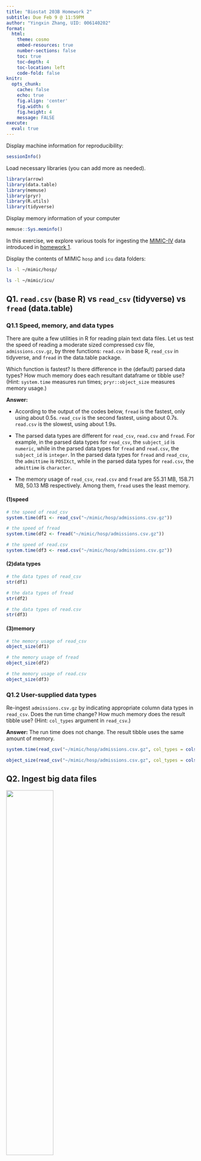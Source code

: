 ```yaml
---
title: "Biostat 203B Homework 2"
subtitle: Due Feb 9 @ 11:59PM
author: "Yingxin Zhang, UID: 006140202"
format:
  html:
    theme: cosmo
    embed-resources: true
    number-sections: false
    toc: true
    toc-depth: 4
    toc-location: left
    code-fold: false
knitr:
  opts_chunk: 
    cache: false    
    echo: true
    fig.align: 'center'
    fig.width: 6
    fig.height: 4
    message: FALSE
execute:
  eval: true    
---
```


Display machine information for reproducibility:

```r
sessionInfo()
```

Load necessary libraries (you can add more as needed).

```r
library(arrow)
library(data.table)
library(memuse)
library(pryr)
library(R.utils)
library(tidyverse)
```

Display memory information of your computer

```r
memuse::Sys.meminfo()
```

In this exercise, we explore various tools for ingesting the [MIMIC-IV](https://mimic.mit.edu/docs/iv/) data introduced in [homework 1](https://ucla-biostat-203b.github.io/2024winter/hw/hw1/hw1.html).

Display the contents of MIMIC `hosp` and `icu` data folders:

```bash
ls -l ~/mimic/hosp/
```

```bash
ls -l ~/mimic/icu/
```

## Q1. `read.csv` (base R) vs `read_csv` (tidyverse) vs `fread` (data.table)

### Q1.1 Speed, memory, and data types

There are quite a few utilities in R for reading plain text data files. Let us test the speed of reading a moderate sized compressed csv file, `admissions.csv.gz`, by three functions: `read.csv` in base R, `read_csv` in tidyverse, and `fread` in the data.table package.

Which function is fastest? Is there difference in the (default) parsed data types? How much memory does each resultant dataframe or tibble use? (Hint: `system.time` measures run times; `pryr::object_size` measures memory usage.)

**Answer:**

-   According to the output of the codes below, `fread` is the fastest, only using about 0.5s. `read_csv` is the second fastest, using about 0.7s. `read.csv` is the slowest, using about 1.9s.

-   The parsed data types are different for `read_csv`, `read.csv` and `fread`. For example, in the parsed data types for `read_csv`, the `subject_id` is `numeric`, while in the parsed data types for `fread` and `read.csv`, the `subject_id` is `integer`. In the parsed data types for `fread` and `read_csv`, the `admittime` is `POSIXct`, while in the parsed data types for `read.csv`, the `admittime` is `character`.

-   The memory usage of `read_csv`, `read.csv` and `fread` are 55.31 MB, 158.71 MB, 50.13 MB respectively. Among them, `fread` uses the least memory.

#### (1)speed

```r
# the speed of read_csv
system.time(df1 <- read_csv("~/mimic/hosp/admissions.csv.gz"))
```

```r
# the speed of fread
system.time(df2 <- fread("~/mimic/hosp/admissions.csv.gz"))
```

```r
# the speed of read.csv
system.time(df3 <- read.csv("~/mimic/hosp/admissions.csv.gz"))
```

#### (2)data types

```r
# the data types of read_csv
str(df1)
```

```r
# the data types of fread
str(df2)
```

```r
# the data types of read.csv
str(df3)
```

#### (3)memory

```r
# the memory usage of read_csv
object_size(df1)
```

```r
# the memory usage of fread
object_size(df2)
```

```r
# the memory usage of read.csv
object_size(df3)
```

### Q1.2 User-supplied data types

Re-ingest `admissions.csv.gz` by indicating appropriate column data types in `read_csv`. Does the run time change? How much memory does the result tibble use? (Hint: `col_types` argument in `read_csv`.)

**Answer:** The run time does not change. The result tibble uses the same amount of memory.

```r
system.time(read_csv("~/mimic/hosp/admissions.csv.gz", col_types = cols()))
```

```r
object_size(read_csv("~/mimic/hosp/admissions.csv.gz", col_types = cols()))
```

## Q2. Ingest big data files

<p align="center">

<img src="./bigfile.png" width="50%"/>

</p>

Let us focus on a bigger file, `labevents.csv.gz`, which is about 125x bigger than `admissions.csv.gz`.

```bash
ls -l ~/mimic/hosp/labevents.csv.gz
```

Display the first 10 lines of this file.

```bash
zcat < ~/mimic/hosp/labevents.csv.gz | head -10
```

### Q2.1 Ingest `labevents.csv.gz` by `read_csv`

<p align="center">

<img src="./readr_logo.png" width="20%"/>

</p>

Try to ingest `labevents.csv.gz` using `read_csv`. What happens? If it takes more than 5 minutes on your computer, then abort the program and report your findings.

**Answer:** The program takes more than 5 minutes on my computer, so I aborted the program and set the `eval` option to `false` for the following code chunk.

```r
#| eval: false
system.time(read_csv("~/mimic/hosp/labevents.csv.gz"))
```

### Q2.2 Ingest selected columns of `labevents.csv.gz` by `read_csv`

Try to ingest only columns `subject_id`, `itemid`, `charttime`, and `valuenum` in `labevents.csv.gz` using `read_csv`. Does this solve the ingestion issue? (Hint: `col_select` argument in `read_csv`.)

**Answer**: This alleviates the ingestion issue. It takes about 2 minutes for `read_csv` to ingest the 4 columns `labevents.csv.gz`.

```r
system.time(read_csv("~/mimic/hosp/labevents.csv.gz", 
            col_select = c("subject_id", "itemid", "charttime", "valuenum")))
```

### Q2.3 Ingest subset of `labevents.csv.gz`

<p align="center">

<img src="./linux_logo.png" width="20%"/>

</p>

Our first strategy to handle this big data file is to make a subset of the `labevents` data. Read the [MIMIC documentation](https://mimic.mit.edu/docs/iv/modules/hosp/labevents/) for the content in data file `labevents.csv`.

In later exercises, we will only be interested in the following lab items: creatinine (50912), potassium (50971), sodium (50983), chloride (50902), bicarbonate (50882), hematocrit (51221), white blood cell count (51301), and glucose (50931) and the following columns: `subject_id`, `itemid`, `charttime`, `valuenum`. Write a Bash command to extract these columns and rows from `labevents.csv.gz` and save the result to a new file `labevents_filtered.csv.gz` in the current working directory. (Hint: use `zcat <` to pipe the output of `labevents.csv.gz` to `awk` and then to `gzip` to compress the output. To save render time, put `#| eval: false` at the beginning of this code chunk.)

**Answer**: The Bash command to extract these columns and rows from `labevents.csv.gz` and save the result to a new file `labevents_filtered.csv.gz` is displayed below.

```bash
#display the first 10 lines of labevents.csv.gz
zcat < ~/mimic/hosp/labevents.csv.gz | head -10
```

```bash
zcat < ~/mimic/hosp/labevents.csv.gz | awk -F, '($5 == 50912 || $5 == 50971 || 
  $5 == 50983 || $5 == 50902 || $5 == 50882 || $5 == 51221 || $5 == 51301 || 
  $5 == 50931) {print $2","$5","$7","$10}' | gzip > labevents_filtered.csv.gz
```

Display the first 10 lines of the new file `labevents_filtered.csv.gz`. How many lines are in this new file? How long does it take `read_csv` to ingest `labevents_filtered.csv.gz`?

**Answer**: The first 10 lines of `labevents_filtered.csv.gz` are displayed below. The number of lines in `labevents_filtered.csv.gz` is 24855909. It takes about 9s for `read_csv` to ingest `labevents_filtered.csv.gz`.

```bash
# display the first 10 lines of labevents_filtered.csv.gz
zcat < labevents_filtered.csv.gz | head -10
```

```bash
# the number of lines in labevents_filtered.csv.gz
zcat < labevents_filtered.csv.gz | wc -l
```

```r
system.time(read_csv("labevents_filtered.csv.gz"))
```

### Q2.4 Ingest `labevents.csv` by Apache Arrow

<p align="center">

<img src="./arrow_logo.png" width="30%"/>

</p>

Our second strategy is to use [Apache Arrow](https://arrow.apache.org/) for larger-than-memory data analytics. Unfortunately Arrow does not work with gz files directly. First decompress `labevents.csv.gz` to `labevents.csv` and put it in the current working directory. To save render time, put `#| eval: false` at the beginning of this code chunk.

**Answer**: The Bash command to decompress `labevents.csv.gz` to `labevents.csv` is displayed below. To save render time, I put `#| eval: false` at the beginning of this code chunk and upload the `labevents.csv` file to the github.

```bash
#| eval: false
zcat < ~/mimic/hosp/labevents.csv.gz > labevents.csv
```

Then use [`arrow::open_dataset`](https://arrow.apache.org/docs/r/reference/open_dataset.html) to ingest `labevents.csv`, select columns, and filter `itemid` as in Q2.3. How long does the ingest+select+filter process take? Display the number of rows and the first 10 rows of the result tibble, and make sure they match those in Q2.3. (Hint: use `dplyr` verbs for selecting columns and filtering rows.)

**Answer**: The ingest+select+filter process takes about 0.5s. The number of rows in the result tibble is 24855909, which is the same as that in Q2.3. The first 10 rows of the result tibble are also the same as those in Q2.3.

```r
system.time(
  labevents_filter <- arrow::open_dataset("labevents.csv", format = 'csv') |> 
  dplyr::select(subject_id, itemid, charttime, valuenum) |> 
  dplyr::filter(itemid %in% c(50912, 50971, 50983, 50902, 50882, 51221, 51301, 50931)))
```

```r
labevents_filter |>  
  as_tibble() |> 
  nrow()
```

```r
labevents_filter |> 
  as_tibble() |> 
  head(10)
```

Write a few sentences to explain what is Apache Arrow. Imagine you want to explain it to a layman in an elevator.

**Answer**: Apache Arrow is a cross-language development platform for in-memory data that specifies a standardized language-independent columnar memory format for flat and hierarchical data, organized for efficient analytic operations on modern hardware. It is designed to accelerate big data processing and analytics by providing a standard in-memory representation of data that works across different systems.

### Q2.5 Compress `labevents.csv` to Parquet format and ingest/select/filter

<p align="center">

<img src="./parquet_logo.png" width="30%"/>

</p>

Re-write the csv file `labevents.csv` in the binary Parquet format (Hint: [`arrow::write_dataset`](https://arrow.apache.org/docs/r/reference/write_dataset.html).) How large is the Parquet file(s)? How long does the ingest+select+filter process of the Parquet file(s) take? Display the number of rows and the first 10 rows of the result tibble and make sure they match those in Q2.3. (Hint: use `dplyr` verbs for selecting columns and filtering rows.)

**Answer**: The Parquet file `labevents.parquet` is 1.9G. The ingest+select+filter process of the Parquet file takes about 0.3s. The number of rows in the result tibble is 24855909, which is the same as that in Q2.3 and Q2.4. The first 10 rows of the result tibble are the same as those in Q2.3.

```r
# Re-write the csv file `labevents.csv` in the binary Parquet format
arrow::write_dataset(arrow::open_dataset("labevents.csv", format = 'csv'), 
  "labevents.parquet")
```

```bash
# How large is the Parquet file(s)?
ls -lh labevents.parquet
```

```r
# How long does the ingest+select+filter process of the Parquet file(s) take?
system.time(
  lab_parquet_filter <- arrow::open_dataset("labevents.parquet", format = 'parquet') |> 
  dplyr::select(subject_id, itemid, charttime, valuenum) |> 
  dplyr::filter(itemid %in% c(50912, 50971, 50983, 50902, 50882, 51221, 51301, 50931)))
```

```r
# Display the number of rows of the result tibble
lab_parquet_filter |> 
  as_tibble() |> 
  nrow()
```

```r
# Display the first 10 rows of the result tibble
lab_parquet_filter |> 
  as_tibble() |> 
  head(10)
```

Write a few sentences to explain what is the Parquet format. Imagine you want to explain it to a layman in an elevator.

**Answer**: The Parquet format is a columnar storage file format that is optimized for reading and writing large datasets. It is designed to be efficient for both storage and processing, and is widely used in the big data ecosystem.

### Q2.6 DuckDB

<p align="center">

<img src="./duckdb_logo.png" width="20%"/>

</p>

Ingest the Parquet file, convert it to a DuckDB table by [`arrow::to_duckdb`](https://arrow.apache.org/docs/r/reference/to_duckdb.html), select columns, and filter rows as in Q2.5. How long does the ingest+convert+select+filter process take? Display the number of rows and the first 10 rows of the result tibble and make sure they match those in Q2.3. (Hint: use `dplyr` verbs for selecting columns and filtering rows.)

**Answer**: The ingest+convert+select+filter process takes about 0.3s. The number of rows in the result tibble is 24855909, which is the same as that in Q2.3, Q2.4 and Q2.5. The first 10 rows of the result tibble are the same as those in Q2.3.

```r
# Ingest the Parquet file, convert it to a DuckDB table, select columns, and filter rows
system.time(
  lab_DuckDB <- arrow::open_dataset("labevents.parquet") |> 
  arrow::to_duckdb() |> 
  dplyr::select(subject_id, itemid, charttime, valuenum) |> 
  dplyr::filter(itemid %in% c(50912, 50971, 50983, 50902, 50882, 51221, 51301, 50931))
)
```

```r
# Display the number of rows of the result tibble
lab_DuckDB |> 
  as_tibble() |> 
  nrow()
```

```r
# Display the first 10 rows of the result tibble
lab_DuckDB |> 
  as_tibble() |> 
  head(10)
```

Write a few sentences to explain what is DuckDB. Imagine you want to explain it to a layman in an elevator.
**Answer**: DuckDB is an in-memory analytical database system that is designed to be fast and efficient for analytical queries. It is designed to be easy to use and to provide high performance for analytical workloads, and is widely used in the big data ecosystem.

## Q3. Ingest and filter `chartevents.csv.gz`

[`chartevents.csv.gz`](https://mimic.mit.edu/docs/iv/modules/icu/chartevents/) contains all the charted data available for a patient. During their ICU stay, the primary repository of a patient’s information is their electronic chart. The `itemid` variable indicates a single measurement type in the database. The `value` variable is the value measured for `itemid`. The first 10 lines of `chartevents.csv.gz` are

```bash
zcat < ~/mimic/icu/chartevents.csv.gz | head -10
```

[`d_items.csv.gz`](https://mimic.mit.edu/docs/iv/modules/icu/d_items/) is the dictionary for the `itemid` in `chartevents.csv.gz`.

```bash
zcat < ~/mimic/icu/d_items.csv.gz | head -10
```

In later exercises, we are interested in the vitals for ICU patients: heart rate (220045), mean non-invasive blood pressure (220181), systolic non-invasive blood pressure (220179), body temperature in Fahrenheit (223761), and respiratory rate (220210). Retrieve a subset of `chartevents.csv.gz` only containing these items, using the favorite method you learnt in Q2.

Document the steps and show code. Display the number of rows and the first 10 rows of the result tibble.

**Answer**: The Bash command to retrieve a subset of `chartevents.csv.gz` only containing these items is displayed below. The number of rows of the result tibble is 22502319, and the first 10 rows of the result tibble are also displayed below.

```bash
# Retrieve a subset of `chartevents.csv.gz` only containing these items
zcat < ~/mimic/icu/chartevents.csv.gz | awk -F, '($7 == 220045 || 
  $7 == 220181 || $7 == 220179 || $7 == 223761 || $7 == 220210)' | 
  gzip > chartevents_filtered.csv.gz
```

```bash
# Display the number of rows of the result tibble
zcat < chartevents_filtered.csv.gz | wc -l
```

```bash
# Display the first 10 rows of the result tibble
zcat < ./chartevents_filtered.csv.gz | head -10
```
